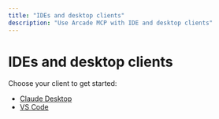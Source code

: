 ```yaml
---
title: "IDEs and desktop clients"
description: "Use Arcade MCP with IDE and desktop clients"
---
```


# IDEs and desktop clients

Choose your client to get started:

- [Claude Desktop](/home/mcp/mcp-desktop-clients/claude-desktop-client)
- [VS Code](/home/mcp/mcp-desktop-clients/vscode-client)


